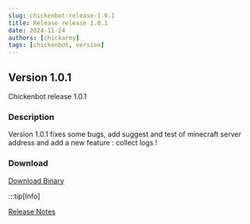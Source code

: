 ---
slug: chickenbot-release-1.0.1
title: Release release 1.0.1
date: 2024-11-24
authors: [chickarmy]
tags: [chickenbot, version]
---

## Version 1.0.1

Chickenbot release 1.0.1

<!-- truncate -->

### Description
Version 1.0.1 fixes some bugs, add suggest and test of minecraft server address
and add a new feature : collect logs !


### Download
[Download Binary](https://github.com/chickarmy/chickenbot-web/releases/download/v1.0.1/chicken-bot.exe)

:::tip[Info]

[Release Notes](https://github.com/chickarmy/chickenbot-web/releases/tag/v1.0.1)

